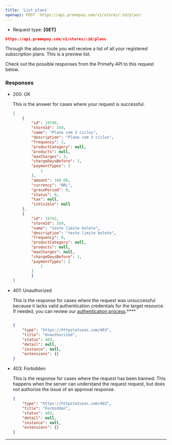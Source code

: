 ```yaml
---
title: 'List plans'
openapi: POST 'https://api.premepay.com/v1/stores/:id/plans'
---
```


* Request type: **\[GET]**

```json
https://api.premepay.com/v1/stores/:id/plans
```

Through the above route you will receive a list of all your registered subscription plans. This is a preview list.

Check out the possible responses from the Primefy API to this request below.

### **Responses**

- 200: OK
    
    This is the answer for cases where your request is successful.
    
    ```json
    [
        {
            "id": 19740,
            "storeId": 359,
            "name": "Plano com 3 ciclos",
            "description": "Plano com 3 ciclos",
            "frequency": 2,
            "productCategory": null,
            "products": null,
            "maxCharges": 3,
            "chargeDaysBefore": 2,
            "paymentTypes": [
                1
            ],
            "amount": 100.00,
            "currency": "BRL",
            "gracePeriod": 0,
            "status": 0,
            "tax": null,
            "isVisible": null
        },
        {
            "id": 19742,
            "storeId": 359,
            "name": "teste limite boleto",
            "description": "teste limite boleto",
            "frequency": 0,
            "productCategory": null,
            "products": null,
            "maxCharges": null,
            "chargeDaysBefore": 1,
            "paymentTypes": [
                1
            ]
    		}
    ]
    ```
    
- 401: Unauthorized
    
    This is the response for cases where the request was unsuccessful because it lacks valid authentication credentials for the target resource.
    If needed, you can review our [authentication process](https://www.notion.so/Authentication-c941a0cb8e2647b187d87fcf8a314b37?pvs=21).****
    
    ```json
    
    {
        "type": "https://httpstatuses.com/403",
        "title": "Unauthorized",
        "status": 403,
        "detail": null,
        "instance": null,
        "extensions": {}
    }
    ```
    
- 403: Forbidden
    
    This is the response for cases where the request has been banned. This happens when the server can understand the request request, but does not authorize the issue of an approval response.
    
    ```json
    {
        "type": "https://httpstatuses.com/403",
        "title": "Forbidden",
        "status": 403,
        "detail": null,
        "instance": null,
        "extensions": {}
    }
    ```
    

---
